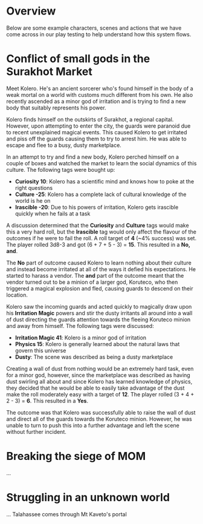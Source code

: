 # Overview

Below are some example characters, scenes and actions that we have come across in our play testing
to help understand how this system flows.


# Conflict of small gods in the Surakhot Market

Meet Kolero.  He's an ancient sorcerer who's found himself in the body of a weak
mortal on a world with customs much different from his own. He also recently
ascended as a minor god of irritation and is trying to find a new body that
suitably represents his power.

Kolero finds himself on the outskirts of Surakhot, a regional capital. However,
upon attempting to enter the city, the guards were paranoid due to recent
unexplained magical events.  This caused Kolero to get irritated and piss off
the guards causing them to try to arrest him.  He was able to escape and flee
to a busy, dusty marketplace.

In an attempt to try and find a new body, Kolero perched himself on a couple of
boxes and watched the market to learn the social dynamics of this culture. The
following tags were bought up:
- **Curiosity 10**: Kolero has a scientific mind and knows how to poke at the right questions
- **Culture -25**: Kolero has a complete lack of cultural knowledge of the world is he on
- **Irascible -20**: Due to his powers of irritation, Kolero gets irascible quickly when he fails at a task

A discussion determined that the **Curiosity** and **Culture** tags would make
this a very hard roll, but the **Irascible** tag would only affect the flavour
of the outcomes if he were to fail the roll.  A roll target of **4** (~4% success)
was set.  The player rolled 3d8-3 and got (6 + 7 + 5 - 3) = **15**.  This
resulted in a **No, and**.

The **No** part of outcome caused Kolero to learn nothing about their culture
and instead become irritated at all of the ways it defied his expectations.  He
started to harass a vendor.  The **and** part of the outcome meant that the
vendor turned out to be a minion of a larger god, Koruteco, who then triggered
a magical explosion and fled, causing guards to descend on their location.

Kolero saw the incoming guards and acted quickly to magically draw upon his
**Irritation Magic** powers and stir the dusty irritants all around into a wall
of dust directing the guards attention towards the fleeing Koruteco minion and
away from himself.  The following tags were discussed:
- **Irritation Magic 41**: Kolero is a minor god of irritation
- **Physics 15**: Kolero is generally learned about the natural laws that govern this universe
- **Dusty**: The scene was described as being a dusty marketplace

Creating a wall of dust from nothing would be an extremely hard task, even for a
minor god, however, since the marketplace was described as having dust swirling
all about and since Kolero has learned knowledge of physics, they decided that
he would be able to easily take advantage of the dust make the roll moderately
easy with a target of **12**.  The player rolled  (3 + 4 + 2 - 3) = **6**.  This
resulted in a **Yes**.

The outcome was that Kolero was successfully able to raise the wall of dust and
direct all of the guards towards the Koruteco minion.  However, he was unable to
turn to push this into a further advantage and left the scene without further
incident.



# Breaking the siege of MOM

...


# Struggling in an unknown world

... Talahassee comes through Mt Kaveto's portal
